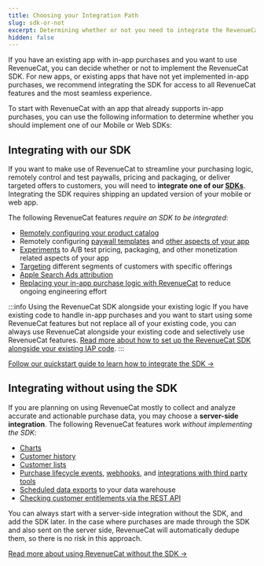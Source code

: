 ```yaml
---
title: Choosing your Integration Path
slug: sdk-or-not
excerpt: Determining whether or not you need to integrate the RevenueCat SDK 
hidden: false
---
```

If you have an existing app with in-app purchases and you want to use RevenueCat, you can decide whether or not to implement the RevenueCat SDK. For new apps, or existing apps that have not yet implemented in-app purchases, we recommend integrating the SDK for access to all RevenueCat features and the most seamless experience. 

To start with RevenueCat with an app that already supports in-app purchases, you can use the following information to determine whether you should implement one of our Mobile or Web SDKs:

## Integrating with our SDK

If you want to make use of RevenueCat to streamline your purchasing logic, remotely control and test paywalls, pricing and packaging, or deliver targeted offers to customers, you will need to **integrate one of our [SDKs](/getting-started/installation)**. Integrating the SDK requires shipping an updated version of your mobile or web app.

The following RevenueCat features *require an SDK to be integrated*:
* [Remotely configuring your product catalog](/getting-started/entitlements)
* Remotely configuring [paywall templates](/tools/paywalls) and [other aspects of your app](/tools/offering-metadata)
* [Experiments](/tools/experiments-v1) to A/B test pricing, packaging, and other monetization related aspects of your app
* [Targeting](/tools/targeting) different segments of customers with specific offerings
* [Apple Search Ads attribution](/integrations/attribution/apple-search-ads)
* [Replacing your in-app purchase logic with RevenueCat](/getting-started/quickstart#4-using-revenuecats-purchases-sdk) to reduce ongoing engineering effort

:::info Using the RevenueCat SDK alongside your existing logic
If you have existing code to handle in-app purchases and you want to start using some RevenueCat features but not replace all of your existing code, you can always use RevenueCat alongside your existing code and selectively use RevenueCat features. [Read more about how to set up the RevenueCat SDK alongside your existing IAP code](/migrating-to-revenuecat/sdk-or-not/finishing-transactions).
:::

[Follow our quickstart guide to learn how to integrate the SDK →](/getting-started/quickstart)


## Integrating without using the SDK

If you are planning on using RevenueCat mostly to collect and analyze accurate and actionable purchase data, you may choose a **server-side integration**. The following RevenueCat features work *without implementing the SDK*:
* [Charts](/dashboard-and-metrics/charts)
* [Customer history](/dashboard-and-metrics/customer-history)
* [Customer lists](/dashboard-and-metrics/customer-lists)
* [Purchase lifecycle events](/integrations/integrations), [webhooks](/docs/integrations/webhooks), and [integrations with third party tools](/docs/integrations/third-party-integrations)
* [Scheduled data exports](/integrations/scheduled-data-exports) to your data warehouse
* [Checking customer entitlements via the REST API](/customers/customer-info#getting-subscription-status-via-the-rest-api)

You can always start with a server-side integration without the SDK, and add the SDK later. In the case where purchases are made through the SDK and also sent on the server side, RevenueCat will automatically dedupe them, so there is no risk in this approach.

[Read more about using RevenueCat without the SDK →](/migrating-to-revenuecat/sdk-or-not/sdk-less-integration)



